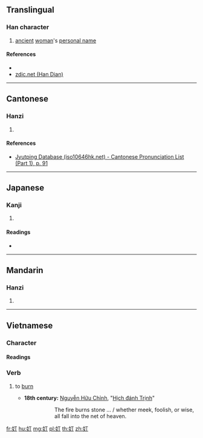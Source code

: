 ==Translingual==

===Han character===
{{Han char|rn=38|rad=女|as=02|sn=5|four=|canj=VMN|ids=⿰女丁}}

# [[ancient]] [[woman]]'s [[personal name]]

====References====
* {{Han ref|kx=0255.020|dkj=06041|dj=0518.020|hdz=21024.010|uh=5975|ud=22901}}
* [http://www.zdic.net/z/17/js/5975.htm zdic.net (Han Dian)]

----

==Cantonese==

===Hanzi===
{{yue-hanzi|jyut=[[ding2]]|y=ding2}}

# {{defn|lang=yue|sort=女02}}

====References====
* [http://www.iso10646hk.net/jp/document/download.jsp Jyutping Database (iso10646hk.net) - Cantonese Pronunciation List (Part 1), p. 91]

----

==Japanese==

===Kanji===
{{ja-kanji|grade=|rs=女02}}

# {{defn|lang=ja|sort=女02}}

====Readings====
* {{ja-readings|on=[[てい]] (tei), [[ちょう]] (chō), [[てん]] (ten)|kun=}}

----

==Mandarin==

===Hanzi===
{{cmn-hanzi|pin=[[dīng]] ([[ding1]])|wg=ting<sup>1</sup>}}

# {{defn|lang=cmn|sort=女02}}

----

==Vietnamese==

===Character===
{{rfc-header|Character|lang=vi}}

====Readings====
{{vi-readings|nom=cháy|rs=女02}}

===Verb===
{{vi-verb|sc=Hani|cháy|rs=女02}}

# {{lb|vi|intransitive}} to [[burn]]
#* '''18th century:''' [[w:Nguyễn Hữu Chỉnh|Nguyễn Hữu Chỉnh]], "[[s:vi:Hịch đánh Trịnh|Hịch đánh Trịnh]]"
#*: {{vi-ruby|帞奵廏塩和峢玉/凨賢愚坤扨歄俼|lửa cháy đá nở hòa lầm ngọc / dù hiền ngu khôn lọt lưới trời}}
#*:: The fire burns stone … / whether meek, foolish, or wise, all fall into the net of heaven.

[[fr:奵]]
[[hu:奵]]
[[mg:奵]]
[[pl:奵]]
[[th:奵]]
[[zh:奵]]